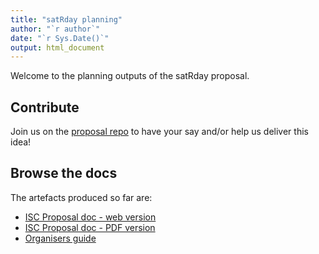 ```yaml
---
title: "satRday planning"
author: "`r author`"
date: "`r Sys.Date()`"
output: html_document
---
```


Welcome to the planning outputs of the satRday proposal.

## Contribute
Join us on the [proposal repo](https://github.com/stephlocke/RSaturday-proposal) to have your say and/or help us deliver this idea!

## Browse the docs
The artefacts produced so far are:

- [ISC Proposal doc - web version](isc-proposal.html)
- [ISC Proposal doc - PDF version](isc-preoposal.pdf)
- [Organisers guide](satRday_organiser.html)